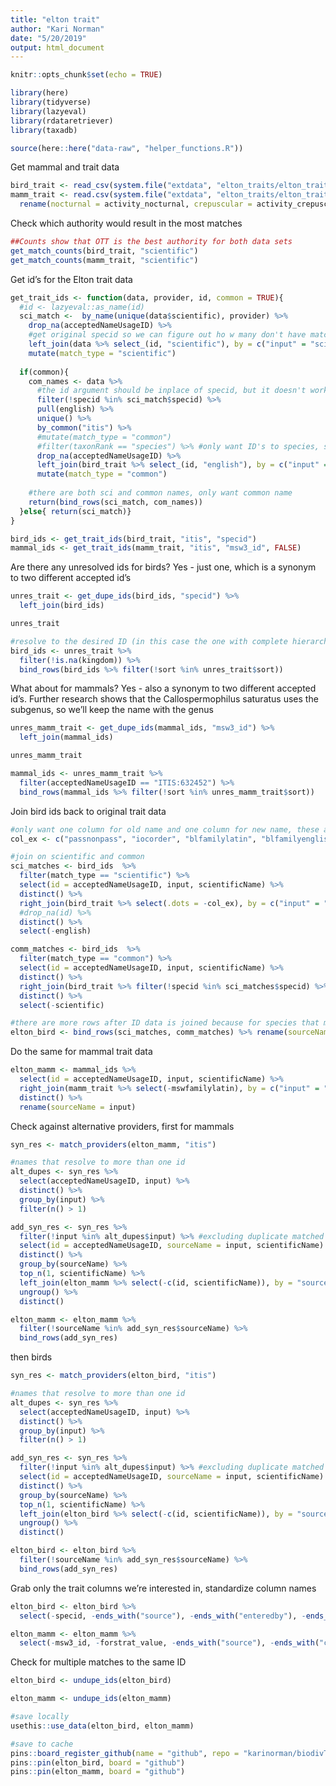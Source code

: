 ```yaml
---
title: "elton trait"
author: "Kari Norman"
date: "5/20/2019"
output: html_document
---
```


```r
knitr::opts_chunk$set(echo = TRUE)
```


```r
library(here)
library(tidyverse)
library(lazyeval)
library(rdataretriever)
library(taxadb)

source(here::here("data-raw", "helper_functions.R"))
```


Get mammal and trait data
```r
bird_trait <- read_csv(system.file("extdata", "elton_traits/elton_traits_BirdFuncDat.csv", package = "biodivTS"))
mamm_trait <- read.csv(system.file("extdata", "elton_traits/elton_traits_MammFuncDat.csv", package = "biodivTS")) %>%
  rename(nocturnal = activity_nocturnal, crepuscular = activity_crepuscular, diurnal = activity_diurnal)
```

Check which authority would result in the most matches 
```r
##Counts show that OTT is the best authority for both data sets
get_match_counts(bird_trait, "scientific")
get_match_counts(mamm_trait, "scientific")
```

Get id's for the Elton trait data
```r
get_trait_ids <- function(data, provider, id, common = TRUE){
  #id <- lazyeval::as_name(id)
  sci_match <-  by_name(unique(data$scientific), provider) %>%
    drop_na(acceptedNameUsageID) %>%
    #get original specid so we can figure out ho w many don't have matches
    left_join(data %>% select_(id, "scientific"), by = c("input" = "scientific")) %>%
    mutate(match_type = "scientific")
  
  if(common){
    com_names <- data %>% 
      #the id argument should be inplace of specid, but it doesn't work for some reason
      filter(!specid %in% sci_match$specid) %>%
      pull(english) %>%
      unique() %>%
      by_common("itis") %>%
      #mutate(match_type = "common")
      #filter(taxonRank == "species") %>% #only want ID's to species, since that's the level of the trait data
      drop_na(acceptedNameUsageID) %>%
      left_join(bird_trait %>% select_(id, "english"), by = c("input" = "english"))%>%
      mutate(match_type = "common")
    
    #there are both sci and common names, only want common name 
    return(bind_rows(sci_match, com_names))
  }else{ return(sci_match)}
}

bird_ids <- get_trait_ids(bird_trait, "itis", "specid")
mammal_ids <- get_trait_ids(mamm_trait, "itis", "msw3_id", FALSE)

```


Are there any unresolved ids for birds? Yes - just one, which is a synonym to two different accepted id's
```r
unres_trait <- get_dupe_ids(bird_ids, "specid") %>%
  left_join(bird_ids)

unres_trait

#resolve to the desired ID (in this case the one with complete hierarchy data)
bird_ids <- unres_trait %>% 
  filter(!is.na(kingdom)) %>%
  bind_rows(bird_ids %>% filter(!sort %in% unres_trait$sort))
```

What about for mammals? Yes - also a synonym to two different accepted id's. Further research shows that the Callospermophilus saturatus uses the subgenus, so we'll keep the name with the genus 
```r
unres_mamm_trait <- get_dupe_ids(mammal_ids, "msw3_id") %>% 
  left_join(mammal_ids)

unres_mamm_trait

mammal_ids <- unres_mamm_trait %>% 
  filter(acceptedNameUsageID == "ITIS:632452") %>%
  bind_rows(mammal_ids %>% filter(!sort %in% unres_mamm_trait$sort))
```

Join bird ids back to original trait data
```r
#only want one column for old name and one column for new name, these are the old ID columns to remove
col_ex <- c("passnonpass", "iocorder", "blfamilylatin", "blfamilyenglish", "blfamsequid", "taxo")

#join on scientific and common
sci_matches <- bird_ids  %>%
  filter(match_type == "scientific") %>%
  select(id = acceptedNameUsageID, input, scientificName) %>%
  distinct() %>%
  right_join(bird_trait %>% select(.dots = -col_ex), by = c("input" = "scientific"), na_matches = "never") %>%
  #drop_na(id) %>%
  distinct() %>%
  select(-english)

comm_matches <- bird_ids  %>%
  filter(match_type == "common") %>%
  select(id = acceptedNameUsageID, input, scientificName) %>%
  distinct() %>%
  right_join(bird_trait %>% filter(!specid %in% sci_matches$specid) %>% select(.dots = -col_ex), by = c("input" = "english"), na_matches = "never") %>%
  distinct() %>%
  select(-scientific)

#there are more rows after ID data is joined because for species that matched on common names there may be more than one scientificName 
elton_bird <- bind_rows(sci_matches, comm_matches) %>% rename(sourceName = input)
```

Do the same for mammal trait data
```r
elton_mamm <- mammal_ids %>%
  select(id = acceptedNameUsageID, input, scientificName) %>%
  right_join(mamm_trait %>% select(-mswfamilylatin), by = c("input" = "scientific"), na_matches = "never") %>%
  distinct() %>%
  rename(sourceName = input)
```

Check against alternative providers, first for mammals
```r
syn_res <- match_providers(elton_mamm, "itis")

#names that resolve to more than one id
alt_dupes <- syn_res %>%
  select(acceptedNameUsageID, input) %>%
  distinct() %>%
  group_by(input) %>%
  filter(n() > 1)

add_syn_res <- syn_res %>% 
  filter(!input %in% alt_dupes$input) %>% #excluding duplicate matched species
  select(id = acceptedNameUsageID, sourceName = input, scientificName) %>%
  distinct() %>%
  group_by(sourceName) %>%
  top_n(1, scientificName) %>%
  left_join(elton_mamm %>% select(-c(id, scientificName)), by = "sourceName", na_matches =  "never") %>%
  ungroup() %>%
  distinct()

elton_mamm <- elton_mamm %>% 
  filter(!sourceName %in% add_syn_res$sourceName) %>%
  bind_rows(add_syn_res)
```

then birds
```r
syn_res <- match_providers(elton_bird, "itis")

#names that resolve to more than one id
alt_dupes <- syn_res %>%
  select(acceptedNameUsageID, input) %>%
  distinct() %>%
  group_by(input) %>%
  filter(n() > 1)

add_syn_res <- syn_res %>% 
  filter(!input %in% alt_dupes$input) %>% #excluding duplicate matched species
  select(id = acceptedNameUsageID, sourceName = input, scientificName) %>%
  distinct() %>%
  group_by(sourceName) %>%
  top_n(1, scientificName) %>%
  left_join(elton_bird %>% select(-c(id, scientificName)), by = "sourceName", na_matches =  "never") %>%
  ungroup() %>%
  distinct()

elton_bird <- elton_bird %>% 
  filter(!sourceName %in% add_syn_res$sourceName) %>%
  bind_rows(add_syn_res)
```

Grab only the trait columns we're interested in, standardize column names
```r
elton_bird <- elton_bird %>% 
  select(-specid, -ends_with("source"), -ends_with("enteredby"), -ends_with("certainty"), -ends_with("speclevel"), -ends_with("comment"))

elton_mamm <- elton_mamm %>%
  select(-msw3_id, -forstrat_value, -ends_with("source"), -ends_with("certainty"), -ends_with("speclevel"), -ends_with("comment"))
```

Check for multiple matches to the same ID
```r
elton_bird <- undupe_ids(elton_bird)

elton_mamm <- undupe_ids(elton_mamm)
```

```r
#save locally
usethis::use_data(elton_bird, elton_mamm)

#save to cache
pins::board_register_github(name = "github", repo = "karinorman/biodivTS_data", branch = "master")
pins::pin(elton_bird, board = "github")
pins::pin(elton_mamm, board = "github")
```

